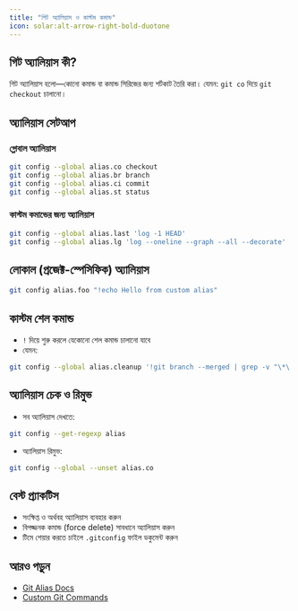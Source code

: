 ```yaml
---
title: "গিট অ্যালিয়াস ও কাস্টম কমান্ড"
icon: solar:alt-arrow-right-bold-duotone
---
```


## গিট অ্যালিয়াস কী?

গিট অ্যালিয়াস হলো—কোনো কমান্ড বা কমান্ড সিরিজের জন্য শর্টকাট তৈরি করা। যেমন: `git co` দিয়ে `git checkout` চালানো।

## অ্যালিয়াস সেটআপ

### গ্লোবাল অ্যালিয়াস
```sh
git config --global alias.co checkout
git config --global alias.br branch
git config --global alias.ci commit
git config --global alias.st status
```

### কাস্টম কমান্ডের জন্য অ্যালিয়াস
```sh
git config --global alias.last 'log -1 HEAD'
git config --global alias.lg 'log --oneline --graph --all --decorate'
```

## লোকাল (প্রজেক্ট-স্পেসিফিক) অ্যালিয়াস
```sh
git config alias.foo "!echo Hello from custom alias"
```

## কাস্টম শেল কমান্ড
- `!` দিয়ে শুরু করলে যেকোনো শেল কমান্ড চালানো যাবে
- যেমন:
```sh
git config --global alias.cleanup '!git branch --merged | grep -v "\*\|main\|master" | xargs -n 1 git branch -d'
```

## অ্যালিয়াস চেক ও রিমুভ
- সব অ্যালিয়াস দেখতে:
```sh
git config --get-regexp alias
```
- অ্যালিয়াস রিমুভ:
```sh
git config --global --unset alias.co
```

## বেস্ট প্র্যাকটিস
- সংক্ষিপ্ত ও অর্থবহ অ্যালিয়াস ব্যবহার করুন
- বিপজ্জনক কমান্ড (force delete) সাবধানে অ্যালিয়াস করুন
- টিমে শেয়ার করতে চাইলে `.gitconfig` ফাইল ডকুমেন্ট করুন

## আরও পড়ুন
- [Git Alias Docs](https://git-scm.com/book/en/v2/Git-Basics-Git-Aliases)
- [Custom Git Commands](https://www.git-scm.com/docs/git-config#_aliases)
